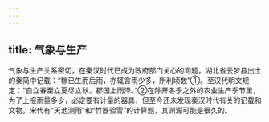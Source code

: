 ```yaml
---
---
---
```

title: 气象与生产
---



气象与生产关系密切，在秦汉时代已成为政府部门关心的问题，湖北省云梦县出土的秦简中记载：“稼已生而后雨，亦辄言雨少多，所利顷数”①。至汉代明文规定：“自立春至立夏尽立秋，郡国上雨泽。”②在除开冬季之外的农业生产季节里，为了上报雨量多少，必定要有计量的器具，但至今还未发现秦汉时代有关的记载和文物。宋代有“天池测雨”和“竹器验雪”的计算题，其渊源可能是很久的。
